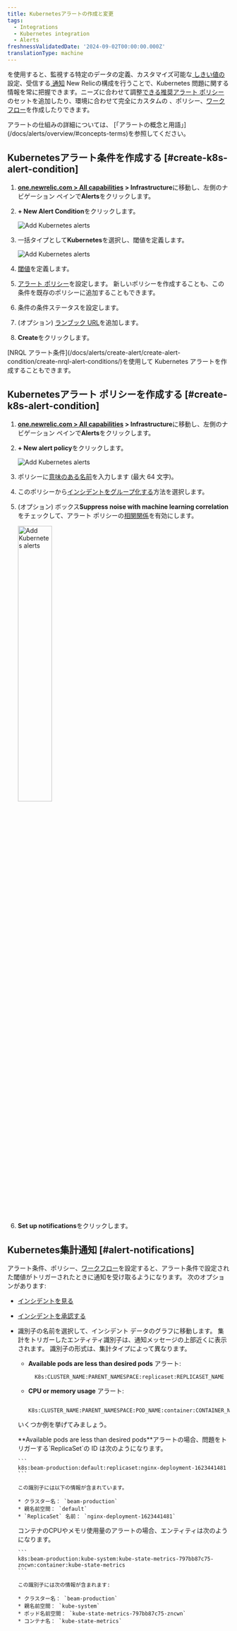 ```yaml
---
title: Kubernetesアラートの作成と変更
tags:
  - Integrations
  - Kubernetes integration
  - Alerts
freshnessValidatedDate: '2024-09-02T00:00:00.000Z'
translationType: machine
---
```


を使用すると、監視する特定のデータの定義、カスタマイズ可能な[ しきい値の](/docs/alerts/create-alert/set-thresholds/set-thresholds-alert-condition/) 設定、受信する[ 通知](/docs/alerts/get-notified/intro-notifications/) New Relicの構成を行うことで、Kubernetes 問題に関する情報を常に把握できます。ニーズに合わせて調整[できる推奨アラート ポリシー](/docs/kubernetes-pixie/kubernetes-integration/installation/recommended-alert-policies)のセットを追加したり、環境に合わせて完全にカスタムの<InlinePopover type="alerts" /> 、ポリシー、[ワークフロー](/docs/alerts/get-notified/incident-workflows/)を作成したりできます。

<Callout variant="tip">
  アラートの仕組みの詳細については、 [「アラートの概念と用語」](/docs/alerts/overview/#concepts-terms)を参照してください。
</Callout>

## Kubernetesアラート条件を作成する [#create-k8s-alert-condition]

1. <DNT>**[one.newrelic.com &gt; All capabilities](https://one.newrelic.com/all-capabilities) &gt; Infrastructure**</DNT>に移動し、左側のナビゲーション ペインで<DNT>**Alerts**</DNT>をクリックします。

2. <DNT>**+ New Alert Condition**</DNT>をクリックします。

   <img title="Kubernetes - new alert condition" alt="Add Kubernetes alerts" src="/images/kubernetes_screenshot-crop_new-alert-condition-button.webp" />

3. 一括タイプとして<DNT>**Kubernetes**</DNT>を選択し、閾値を定義します。

   <img title="Kubernetes - new alert condition" alt="Add Kubernetes alerts" src="/images/kubernetes_screenshot-crop_create_alert_condition.webp" />

4. [閾値](/docs/alerts/create-alert/set-thresholds/set-thresholds-alert-condition/)を定義します。

5. [アラート ポリシー](/docs/alerts/organize-alerts/create-edit-or-find-alert-policy/)を設定します。 新しいポリシーを作成することも、この条件を既存のポリシーに追加することもできます。

6. 条件の条件ステータスを設定します。

7. (オプション) [ランブック URL](/docs/alerts/create-alert/condition-details/provide-runbook-instructions-alert-activity)を追加します。

8. <DNT>**Create**</DNT>をクリックします。

<Callout variant="tip">
  [NRQL アラート条件](/docs/alerts/create-alert/create-alert-condition/create-nrql-alert-conditions/)を使用して Kubernetes アラートを作成することもできます。
</Callout>

## Kubernetesアラート ポリシーを作成する [#create-k8s-alert-condition]

1. <DNT>**[one.newrelic.com &gt; All capabilities](https://one.newrelic.com/all-capabilities) &gt; Infrastructure**</DNT>に移動し、左側のナビゲーション ペインで<DNT>**Alerts**</DNT>をクリックします。

2. <DNT>**+ New alert policy**</DNT>をクリックします。

   <img title="Kubernetes - new alert condition" alt="Add Kubernetes alerts" src="/images/kubernetes_screenshot-crop_new-alert-policy-button.webp" />

3. ポリシーに[意味のある名前](/docs/alerts/organize-alerts/create-edit-or-find-alert-policy/#best-practices-policies)を入力します (最大 64 文字)。

4. このポリシーから[インシデントをグループ化する](/docs/alerts/organize-alerts/specify-when-alerts-create-incidents/#preference-options)方法を選択します。

5. (オプション) ボックス<DNT>**Suppress noise with machine learning correlation**</DNT>をチェックして、アラート ポリシーの[相関関係](/docs/alerts/organize-alerts/change-applied-intelligence-correlation-logic-decisions/)を有効にします。

   <img width="40%;" title="Kubernetes - new alert condition" alt="Add Kubernetes alerts" src="/images/kubernetes_screenshot-crop_create_alert_policy.webp" />

6. <DNT>**Set up notifications**</DNT>をクリックします。

## Kubernetes集計通知 [#alert-notifications]

アラート条件、ポリシー、[ワークフロー](/docs/alerts/get-notified/incident-workflows/)を設定すると、アラート条件で設定された閾値がトリガーされたときに通知を受け取るようになります。 次のオプションがあります:

* [インシデントを見る](/docs/alerts/incident-management/view-event-details-incidents/)

* [インシデントを承認する](/docs/alerts/get-notified/acknowledge-alert-incidents/)

* 識別子の名前を選択して、インシデント データのグラフに移動します。 集計をトリガーしたエンティティ識別子は、通知メッセージの上部近くに表示されます。 識別子の形式は、集計タイプによって異なります。

  * <DNT>**Available pods are less than desired pods**</DNT> アラート:

    ```
      K8s:CLUSTER_NAME:PARENT_NAMESPACE:replicaset:REPLICASET_NAME
    ```

  * <DNT>**CPU or memory usage**</DNT> アラート:

    ```
      K8s:CLUSTER_NAME:PARENT_NAMESPACE:POD_NAME:container:CONTAINER_NAME
    ```

  いくつか例を挙げてみましょう。

  <CollapserGroup>
    <Collapser id="pod-alerts" title="ポッドアラートの通知例">
      <DNT>**Available pods are less than desired pods**</DNT>アラートの場合、問題をトリガーする`ReplicaSet`の ID は次のようになります。

      ```
      k8s:beam-production:default:replicaset:nginx-deployment-1623441481
      ```

      この識別子には以下の情報が含まれています。

      * クラスター名： `beam-production`
      * 親名前空間： `default`
      * `ReplicaSet` 名前： `nginx-deployment-1623441481`
    </Collapser>

    <Collapser id="container-resource" title="コンテナリソースの通知例">
      コンテナのCPUやメモリ使用量のアラートの場合、エンティティは次のようになります。

      ```
      k8s:beam-production:kube-system:kube-state-metrics-797bb87c75-zncwn:container:kube-state-metrics
      ```

      この識別子には次の情報が含まれます:

      * クラスター名： `beam-production`
      * 親名前空間： `kube-system`
      * ポッド名前空間： `kube-state-metrics-797bb87c75-zncwn`
      * コンテナ名： `kube-state-metrics`
    </Collapser>
  </CollapserGroup>
